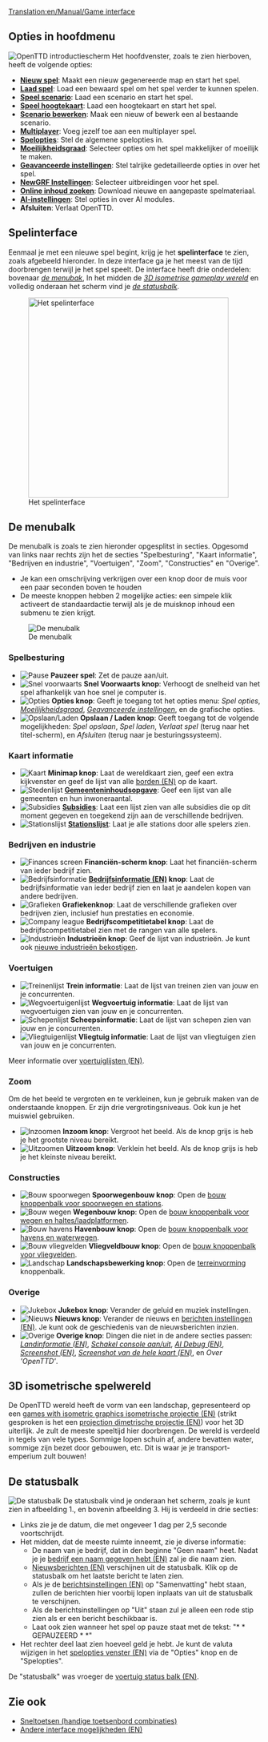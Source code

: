 [[Translation:en/Manual/Game interface]]
{{nl/Manual/Inhoudsopgave}}
==Opties in hoofdmenu==
[[File:nl/Manual/Intro venster.png|frame|center|OpenTTD introductiescherm]]
Het hoofdvenster, zoals te zien hierboven, heeft de volgende opties:
* '''[[nl/Manual/Nieuw spel|Nieuw spel]]''': Maakt een nieuw gegenereerde map en start het spel.
* '''[[nl/Archive/Manual/Savegame|Laad spel]]''': Load een bewaard spel om het spel verder te kunnen spelen.
* '''[[nl/Scenario|Speel scenario]]''': Laad een scenario en start het spel.
* '''[[nl/Hoogtekaart|Speel hoogtekaart]]''': Laad een hoogtekaart en start het spel.
* '''[[nl/Scenario bewerken|Scenario bewerken]]''': Maak een nieuw of bewerk een al bestaande scenario.
* '''[[nl/Manual/Multiplayer|Multiplayer]]''': Voeg jezelf toe aan een multiplayer spel.
* '''[[nl/Spelopties venster|Spelopties]]''': Stel de algemene spelopties in.
* '''[[nl/Archive/Manual/Settings/Moeilijkheidsgraad|Moeilijkheidsgraad]]''': Selecteer opties om het spel makkelijker of moeilijk te maken.
* '''[[nl/Archive/Manual/Settings/Geavanceerde instellingen|Geavanceerde instellingen]]''': Stel talrijke gedetailleerde opties in over het spel.
* '''[[nl/NewGRF Instellingen|NewGRF Instellingen]]''': Selecteer uitbreidingen voor het spel.
* '''[[nl/Online inhoud|Online inhoud zoeken]]''': Download nieuwe en aangepaste spelmateriaal.
* '''[[nl/Manual/AI-instellingen|AI-instellingen]]''': Stel opties in over AI modules.
* '''Afsluiten''': Verlaat OpenTTD.

==Spelinterface==
Eenmaal je met een nieuwe spel begint, krijg je het '''spelinterface''' te zien, zoals afgebeeld hieronder. In deze interface ga je het meest van de tijd doorbrengen terwijl je het spel speelt. De interface heeft drie onderdelen: bovenaar ''[[#de-menubalk|de menubak]]'', In het midden de ''[[#3d-isometrise-gameplay-wereld|3D isometrise gameplay wereld]]'' en volledig onderaan het scherm vind je ''[[#de-statusbalk|de statusbalk]]''.

[[File:en/Manual/Interface.png|thumb|none|400px|Het spelinterface]]

==De menubalk==
De menubalk is zoals te zien hieronder opgesplitst in secties. Opgesomd van links naar rechts zijn het de secties "Spelbesturing", "Kaart informatie", "Bedrijven en industrie", "Voertuigen", "Zoom", "Constructies" en "Overige".
* Je kan een omschrijving verkrijgen over een knop door de muis voor een paar seconden boven te houden
* De meeste knoppen hebben 2 mogelijke acties: een simpele klik activeert de standaardactie terwijl als je de muisknop inhoud een submenu te zien krijgt.

[[File:en/Manual html 2bcbc8d0.png|none|frame|De menubalk]]

===Spelbesturing===
*[[File:en/Manual/Manual html m7fd3f2df.png|Pause]] '''Pauzeer spel''': Zet de pauze aan/uit.
*[[File:en/Manual/Manual html m56d46b8f.png|Snel voorwaarts]] '''Snel Voorwaarts knop''': Verhoogt de snelheid van het spel afhankelijk van hoe snel je computer is.
*[[File:en/Manual/Manual html md7ebe52.png|Opties]] '''Opties knop''': Geeft je toegang tot het opties menu: ''Spel opties'', ''[[nl/Archive/Manual/Settings/Moeilijkheidsgraad|Moeilijkheidsgraad]]'', ''[[nl/Archive/Manual/Settings/Geavanceerde instellingen|Geavanceerde instellingen]]'', en de grafische opties.
*[[File:en/Manual/Manual html m3ad9dba5.png|Opslaan/Laden]] '''Opslaan / Laden knop''': Geeft toegang tot de volgende mogelijkheden: ''Spel opslaan'', ''Spel laden'', ''Verlaat spel'' (terug naar het titel-scherm), en ''Afsluiten'' (terug naar je besturingssysteem).

===Kaart informatie===
*[[File:en/Manual/Manual html m6cb2b7aa.png|Kaart]] '''Minimap knop''': Laat de wereldkaart zien, geef een extra kijkvenster en geef de lijst van alle [[en/Archive/Manual/Signs|borden (EN)]] op de kaart.
*[[File:en/Manual/Manual html m58c015ad.png|Stedenlijst]] '''[[nl/Manual/Gemeente|Gemeenten]]inhoudsopgave''': Geef een lijst van alle gemeenten en hun inwoneraantal.
*[[File:en/Manual/Manual html 54594ccb.png|Subsidies]] '''[[nl/Manual/Subsidie|Subsidies]]''': Laat een lijst zien van alle subsidies die op dit moment gegeven en toegekend zijn aan de verschillende bedrijven.
*[[File:en/Manual/Manual html m791b53c3.png|Stationslijst]] '''[[nl/Manual/Stations|Stations]]lijst''': Laat je alle stations door alle spelers zien.

===Bedrijven en industrie===
*[[File:en/Manual/Manual html 63e6566d.png|Finances screen]] '''Financiën-scherm knop''': Laat het financiën-scherm van ieder bedrijf zien.
*[[File:en/Manual/Manual html 12e20f5b.png|Bedrijfsinformatie]] '''[[en/Manual/Transport company|Bedrijfsinformatie (EN)]] knop''': Laat de bedrijfsinformatie van ieder bedrijf zien en laat je aandelen kopen van andere bedrijven.
*[[File:en/Manual/Manual html 36354981.png|Grafieken]] '''Grafiekenknop''': Laat de verschillende grafieken over bedrijven zien, inclusief hun prestaties en economie.
*[[File:en/Manual/Manual html 2a553acb.png|Company league]] '''Bedrijfscompetitietabel knop''': Laat de bedrijfscompetitietabel zien met de rangen van alle spelers.
*[[File:en/Manual/Manual html m4d6ba21e.png|Industrieën]] '''Industrieën knop''': Geef de lijst van industrieën. Je kunt ook [[nl/Manual/Industrie#nieuwe-industrieen-bekostigen|nieuwe industrieën bekostigen]].

===Voertuigen===
*[[File:en/Manual/Manual html m16a497ce.png|Treinenlijst]] '''Trein informatie''': Laat de lijst van treinen zien van jouw en je concurrenten.
*[[File:en/Manual/Manual html m3518e48c.png|Wegvoertuigenlijst]] '''Wegvoertuig informatie''': Laat de lijst van wegvoertuigen zien van jouw en je concurrenten.
*[[File:en/Manual/Manual html 53123a33.png|Schepenlijst]] '''Scheepsinformatie''': Laat de lijst van schepen zien van jouw en je concurrenten.
*[[File:en/Manual/Manual html 442702e6.png|Vliegtuigenlijst]] '''Vliegtuig informatie''': Laat de lijst van vliegtuigen zien van jouw en je concurrenten.

Meer informatie over [[en/Manual/Vehicle lists|voertuiglijsten (EN)]].

===Zoom===
Om de het beeld te vergroten en te verkleinen, kun je gebruik maken van de onderstaande knoppen. Er zijn drie vergrotingsniveaus. Ook kun je het muiswiel gebruiken.
*[[File:en/Manual/Manual html 628b2aa3.png|Inzoomen]] '''Inzoom knop''': Vergroot het beeld. Als de knop grijs is heb je het grootste niveau bereikt.
*[[File:en/Manual/Manual html m55168bcb.png|Uitzoomen]] '''Uitzoom knop''': Verklein het beeld. Als de knop grijs is heb je het kleinste niveau bereikt.

===Constructies===
*[[File:en/Manual/Manual html m772c5b23.png|Bouw spoorwegen]] '''Spoorwegenbouw knop''': Open de [[nl/Manual/Spoorwegconstructies|bouw knoppenbalk voor spoorwegen en stations]].
*[[File:en/Manual/Manual html ma6d6c8c.png|Bouw wegen]] '''Wegenbouw knop''': Open de [[nl/Manual/Wegconstructies|bouw knoppenbalk voor wegen en haltes/laadplatformen]].
*[[File:en/Manual/Manual html m2cc0c4cd.png|Bouw havens]] '''Havenbouw knop''': Open de [[nl/Manual/Waterwegconstructies|bouw knoppenbalk voor havens en waterwegen]].
*[[File:en/Manual/Manual html 1ae92703.png|Bouw vliegvelden]] '''Vliegveldbouw knop''': Open de [[nl/Manual/Bouw vliegveld|bouw knoppenbalk voor vliegvelden]].
*[[File:en/Manual/Manual html m233f8633.png|Landschap]] '''Landschapsbewerking knop''': Open de [[nl/Manual/Terreinvorming|terreinvorming]] knoppenbalk.

===Overige===
*[[File:en/Manual/Manual html m6a2249c4.png|Jukebox]] '''Jukebox knop''': Verander de geluid en muziek instellingen.
*[[File:en/Manual/Manual html 2a55c3aa.png|Nieuws]] '''Nieuws knop''': Verander de nieuws en [[en/Archive/Manual/Settings/Message settings|berichten instellingen (EN)]]. Je kunt ook de geschiedenis van de nieuwsberichten inzien.
*[[File:en/Manual/Manual html 51cda05b.png|Overige]] '''Overige knop''': Dingen die niet in de andere secties passen: ''[[en/Manual/Land area information|Landinformatie (EN)]]'', ''[[nl/Manual/Console|Schakel console aan/uit]]'', ''[[en/AI Debug|AI Debug (EN)]]'', ''[[en/Manual/Screenshot|Screenshot (EN)]]'', ''[[en/Manual/Screenshot|Screenshot van de hele kaart (EN)]]'', en ''Over 'OpenTTD' ''.

==3D isometrische spelwereld==
De OpenTTD wereld heeft de vorm van een landschap, gepresenteerd op een [https://www.wikipedia.org/wiki/Video games with isometric graphics isometrische projectie (EN)] (strikt gesproken is het een [https://www.wikipedia.org/wiki/dimetric projection dimetrische projectie (EN)]) voor het 3D uiterlijk. Je zult de meeste speeltijd hier doorbrengen. De wereld is verdeeld in tegels van vele types. Sommige lopen schuin af, andere bevatten water, sommige zijn bezet door gebouwen, etc. Dit is waar je je transport-emperium zult bouwen!

==De statusbalk==
[[File:en/Manual/Status-bar.png|none|frame|De statusbalk]]
De statusbalk vind je onderaan het scherm, zoals je kunt zien in afbeelding 1., en bovenin afbeelding 3. Hij is verdeeld in drie secties:
*Links zie je de datum, die met ongeveer 1 dag per 2,5 seconde voortschrijdt.
*Het midden, dat de meeste ruimte inneemt, zie je diverse informatie:
**De naam van je bedrijf, dat in den beginne "Geen naam" heet. Nadat je je [[en/Manual/Transport company|bedrijf een naam gegeven hebt (EN)]] zal je die naam zien.
**[[en/Archive/Manual/News messages|Nieuwsberichten (EN)]] verschijnen uit de statusbalk. Klik op de statusbalk om het laatste bericht te laten zien.
**Als je de [[en/Archive/Manual/Settings/Message settings|berichtsinstellingen (EN)]] op "Samenvatting" hebt staan, zullen de berichten hier voorbij lopen inplaats van uit de statusbalk te verschijnen.
**Als de berichtsinstellingen op "Uit" staan zul je alleen een rode stip zien als er een bericht beschikbaar is.
**Laat ook zien wanneer het spel op pauze staat met de tekst: "* * GEPAUZEERD * *"
*Het rechter deel laat zien hoeveel geld je hebt. Je kunt de valuta wijzigen in het [[en/Manual/Game options window|spelopties venster (EN)]] via de "Opties" knop en de "Spelopties".

De "statusbalk" was vroeger de [[en/Manual/Status bar|voertuig status balk (EN)]].

==Zie ook==
* [[nl/Manual/Sneltoetsen|Sneltoetsen (handige toetsenbord combinaties)]]
* [[en/Archive/Manual/Other Interface Features|Andere interface mogelijkheden (EN)]]